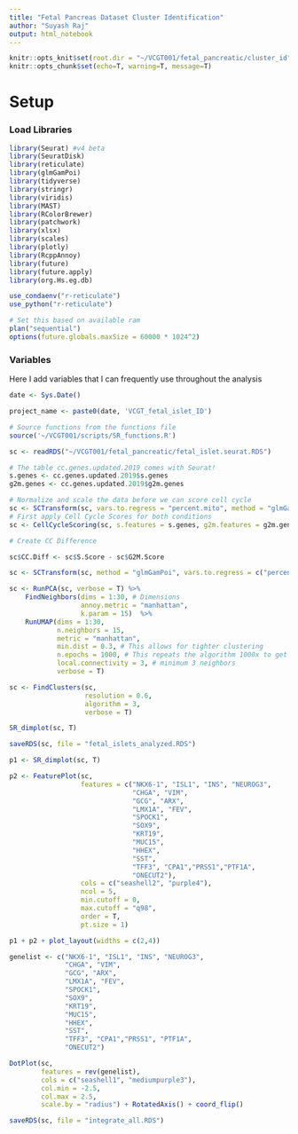 ```yaml
---
title: "Fetal Pancreas Dataset Cluster Identification"
author: "Suyash Raj"
output: html_notebook
---
```


```r

knitr::opts_knit$set(root.dir = "~/VCGT001/fetal_pancreatic/cluster_id")
knitr::opts_chunk$set(echo=T, warning=T, message=T)


```


# Setup

### Load Libraries
```r

library(Seurat) #v4 beta
library(SeuratDisk)
library(reticulate)
library(glmGamPoi)
library(tidyverse)
library(stringr)
library(viridis)
library(MAST)
library(RColorBrewer)
library(patchwork)
library(xlsx)
library(scales)
library(plotly)
library(RcppAnnoy)
library(future)
library(future.apply)
library(org.Hs.eg.db)

use_condaenv("r-reticulate")
use_python("r-reticulate")

# Set this based on available ram
plan("sequential")
options(future.globals.maxSize = 60000 * 1024^2)

```

### Variables
Here I add variables that I can frequently use throughout the analysis

```r

date <- Sys.Date()

project_name <- paste0(date, 'VCGT_fetal_islet_ID')

# Source functions from the functions file
source('~/VCGT001/scripts/SR_functions.R')


```


```r

sc <- readRDS("~/VCGT001/fetal_pancreatic/fetal_islet.seurat.RDS")

```


```r

# The table cc.genes.updated.2019 comes with Seurat!
s.genes <- cc.genes.updated.2019$s.genes
g2m.genes <- cc.genes.updated.2019$g2m.genes

# Normalize and scale the data before we can score cell cycle
sc <- SCTransform(sc, vars.to.regress = "percent.mito", method = "glmGamPoi")
# First apply Cell Cycle Scores for both conditions
sc <- CellCycleScoring(sc, s.features = s.genes, g2m.features = g2m.genes, set.ident = T)

# Create CC Difference

sc$CC.Diff <- sc$S.Score - sc$G2M.Score


```

```r

sc <- SCTransform(sc, method = "glmGamPoi", vars.to.regress = c("percent.mito", "CC.Diff"))

```


```r
sc <- RunPCA(sc, verbose = T) %>% 
    FindNeighbors(dims = 1:30, # Dimensions
                  annoy.metric = "manhattan",
                  k.param = 15)  %>%
    RunUMAP(dims = 1:30,
            n.neighbors = 15,
            metric = "manhattan",
            min.dist = 0.3, # This allows for tighter clustering
            n.epochs = 1000, # This repeats the algorithm 1000x to get most consistent result
            local.connectivity = 3, # minimum 3 neighbors
            verbose = T)
```


```r

sc <- FindClusters(sc,
                   resolution = 0.6,
                   algorithm = 3,
                   verbose = T)

```

```r

SR_dimplot(sc, T)

```

```r

saveRDS(sc, file = "fetal_islets_analyzed.RDS")

```


```r

p1 <- SR_dimplot(sc, T)

p2 <- FeaturePlot(sc,
                  features = c("NKX6-1", "ISL1", "INS", "NEUROG3",
                               "CHGA", "VIM",
                               "GCG", "ARX", 
                               "LMX1A", "FEV",
                               "SPOCK1",
                               "SOX9",
                               "KRT19",
                               "MUC15",
                               "HHEX",
                               "SST",
                               "TFF3", "CPA1","PRSS1","PTF1A",
                               "ONECUT2"),
                  cols = c("seashell2", "purple4"),
                  ncol = 5,
                  min.cutoff = 0,
                  max.cutoff = "q98",
                  order = T,
                  pt.size = 1)

p1 + p2 + plot_layout(widths = c(2,4))
```



```r


genelist <- c("NKX6-1", "ISL1", "INS", "NEUROG3",
              "CHGA", "VIM",
              "GCG", "ARX", 
              "LMX1A", "FEV",
              "SPOCK1",
              "SOX9",
              "KRT19",
              "MUC15",
              "HHEX",
              "SST",
              "TFF3", "CPA1","PRSS1", "PTF1A",
              "ONECUT2")

DotPlot(sc,
        features = rev(genelist),
        cols = c("seashell1", "mediumpurple3"),
        col.min = -2.5,
        col.max = 2.5,
        scale.by = "radius") + RotatedAxis() + coord_flip()

```


```r

saveRDS(sc, file = "integrate_all.RDS")

```

















































